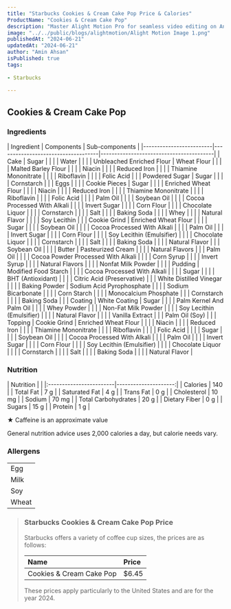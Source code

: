 ```yaml
---
title: "Starbucks Cookies & Cream Cake Pop Price & Calories"
ProductName: "Cookies & Cream Cake Pop" 
description: "Master Alight Motion Pro for seamless video editing on Android, iOS, and Tablets with our ultimate guide, unlocking advanced features and elevating your skills in 2024!"
image: "../../public/blogs/alightmotion/Alight Motion Image 1.png"
publishedAt: "2024-06-21"
updatedAt: "2024-06-21"
author: "Amin Ahsan"
isPublished: true
tags:
 
- Starbucks
      
---
```


 
## Cookies & Cream Cake Pop 
 
### Ingredients
<div style={{ overflowX: 'scroll' }}>
| Ingredient              | Components                         | Sub-components                          |
|-------------------------|------------------------------------|-----------------------------------------|
| Cake                    | Sugar                              |                                         |
|                         | Water                              |                                         |
|                         | Unbleached Enriched Flour          | Wheat Flour                             |
|                         |                                    | Malted Barley Flour                     |
|                         |                                    | Niacin                                  |
|                         |                                    | Reduced Iron                            |
|                         |                                    | Thiamine Mononitrate                    |
|                         |                                    | Riboflavin                              |
|                         |                                    | Folic Acid                              |
|                         | Powdered Sugar                     | Sugar                                   |
|                         |                                    | Cornstarch                              |
|                         | Eggs                               |                                         |
|                         | Cookie Pieces                      | Sugar                                   |
|                         |                                    | Enriched Wheat Flour                    |
|                         |                                    | Niacin                                  |
|                         |                                    | Reduced Iron                            |
|                         |                                    | Thiamine Mononitrate                    |
|                         |                                    | Riboflavin                              |
|                         |                                    | Folic Acid                              |
|                         |                                    | Palm Oil                                |
|                         |                                    | Soybean Oil                             |
|                         |                                    | Cocoa Processed With Alkali             |
|                         |                                    | Invert Sugar                            |
|                         |                                    | Corn Flour                              |
|                         |                                    | Chocolate Liquor                        |
|                         |                                    | Cornstarch                              |
|                         |                                    | Salt                                    |
|                         |                                    | Baking Soda                             |
|                         |                                    | Whey                                    |
|                         |                                    | Natural Flavor                          |
|                         |                                    | Soy Lecithin                            |
|                         | Cookie Grind                       | Enriched Wheat Flour                    |
|                         |                                    | Sugar                                   |
|                         |                                    | Soybean Oil                             |
|                         |                                    | Cocoa Processed With Alkali             |
|                         |                                    | Palm Oil                                |
|                         |                                    | Invert Sugar                            |
|                         |                                    | Corn Flour                              |
|                         |                                    | Soy Lecithin (Emulsifier)               |
|                         |                                    | Chocolate Liquor                        |
|                         |                                    | Cornstarch                              |
|                         |                                    | Salt                                    |
|                         |                                    | Baking Soda                             |
|                         |                                    | Natural Flavor                          |
|                         | Soybean Oil                        |                                         |
|                         | Butter                             | Pasteurized Cream                       |
|                         |                                    | Natural Flavors                         |
|                         | Palm Oil                           |                                         |
|                         | Cocoa Powder Processed With Alkali |                                         |
|                         | Corn Syrup                         |                                         |
|                         | Invert Syrup                       |                                         |
|                         | Natural Flavors                    |                                         |
|                         | Nonfat Milk Powder                 |                                         |
|                         | Pudding                            | Modified Food Starch                    |
|                         |                                    | Cocoa Processed With Alkali             |
|                         |                                    | Sugar                                   |
|                         |                                    | BHT (Antioxidant)                       |
|                         |                                    | Citric Acid (Preservative)              |
|                         | White Distilled Vinegar            |                                         |
|                         | Baking Powder                      | Sodium Acid Pyrophosphate               |
|                         |                                    | Sodium Bicarbonate                      |
|                         |                                    | Corn Starch                             |
|                         |                                    | Monocalcium Phosphate                   |
|                         | Cornstarch                         |                                         |
|                         | Baking Soda                        |                                         |
| Coating                 | White Coating                      | Sugar                                   |
|                         |                                    | Palm Kernel And Palm Oil                |
|                         |                                    | Whey Powder                             |
|                         |                                    | Non-Fat Milk Powder                     |
|                         |                                    | Soy Lecithin (Emulsifier)               |
|                         |                                    | Natural Flavor                          |
|                         |                                    | Vanilla Extract                         |
|                         | Palm Oil (Soy)                     |                                         |
| Topping                 | Cookie Grind                       | Enriched Wheat Flour                    |
|                         |                                    | Niacin                                  |
|                         |                                    | Reduced Iron                            |
|                         |                                    | Thiamine Mononitrate                    |
|                         |                                    | Riboflavin                              |
|                         |                                    | Folic Acid                              |
|                         |                                    | Sugar                                   |
|                         |                                    | Soybean Oil                             |
|                         |                                    | Cocoa Processed With Alkali             |
|                         |                                    | Palm Oil                                |
|                         |                                    | Invert Sugar                            |
|                         |                                    | Corn Flour                              |
|                         |                                    | Soy Lecithin (Emulsifier)               |
|                         |                                    | Chocolate Liquor                        |
|                         |                                    | Cornstarch                              |
|                         |                                    | Salt                                    |
|                         |                                    | Baking Soda                             |
|                         |                                    | Natural Flavor                          |

</div>


### Nutrition
<div style={{ overflowX: 'scroll' }}>
    | Nutrition               |                      |  
    |:------------------------|---------------------:|
    | Calories                | 140                  |
    | Total Fat               | 7 g                  |
    | Saturated Fat           | 4 g                  |
    | Trans Fat               | 0 g                  |
    | Cholesterol             | 10 mg                |
    | Sodium                  | 70 mg                |
    | Total Carbohydrates     | 20 g                 |
    | Dietary Fiber           | 0 g                  |
    | Sugars                  | 15 g                 |
    | Protein                 | 1 g                  |
</div>

★ Caffeine is an approximate value

General nutrition advice uses 2,000 calories a day, but calorie needs vary.

### Allergens
|                      |
|----------------------|
| Egg                  |
| Milk                 |
| Soy                  |
| Wheat                |

> ### Starbucks Cookies & Cream Cake Pop Price
> 
> Starbucks offers a variety of coffee cup sizes, the prices are as follows:
> 
> | Name                         | Price |
> |:-----------------------------|:------|
> | Cookies & Cream Cake Pop     | $6.45 |
> 
> These prices apply particularly to the United States and are for the year 2024.